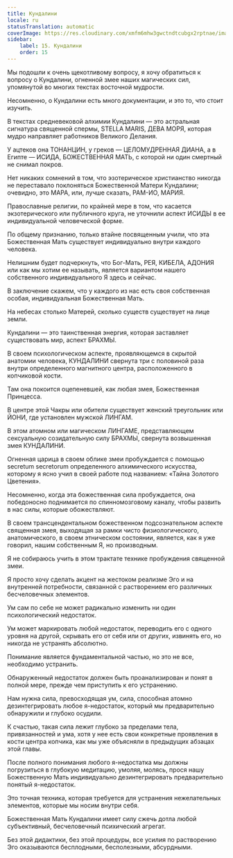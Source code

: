 ```yaml
---
title: Кундалини
locale: ru
statusTranslation: automatic
coverImage: https://res.cloudinary.com/xmfm6mhw3gwctndtcubgx2rptnae/image/upload/v1741354419/small_cover_la_gran_rebelion_28716e29d2.webp
sidebar:
    label: 15. Кундалини
    order: 15
---
```

Мы подошли к очень щекотливому вопросу, я хочу обратиться к вопросу о Кундалини, огненной змее наших магических сил, упомянутой во многих текстах восточной мудрости.

Несомненно, о Кундалини есть много документации, и это то, что стоит изучить.

В текстах средневековой алхимии Кундалини — это астральная сигнатура священной спермы, STELLA MARIS, ДЕВА МОРЯ, которая мудро направляет работников Великого Делания.

У ацтеков она ТОНАНЦИН, у греков — ЦЕЛОМУДРЕННАЯ ДИАНА, а в Египте — ИСИДА, БОЖЕСТВЕННАЯ МАТЬ, с которой ни один смертный не снимал покров.

Нет никаких сомнений в том, что эзотерическое христианство никогда не переставало поклоняться Божественной Матери Кундалини; очевидно, это МАРА, или, лучше сказать, РАМ-ИО, МАРИЯ.

Православные религии, по крайней мере в том, что касается экзотерического или публичного круга, не уточнили аспект ИСИДЫ в ее индивидуальной человеческой форме.

По общему признанию, только втайне посвященным учили, что эта Божественная Мать существует индивидуально внутри каждого человека.

Нелишним будет подчеркнуть, что Бог-Мать, РЕЯ, КИБЕЛА, АДОНИЯ или как мы хотим ее называть, является вариантом нашего собственного индивидуального Я здесь и сейчас.

В заключение скажем, что у каждого из нас есть своя собственная особая, индивидуальная Божественная Мать.

На небесах столько Матерей, сколько существ существует на лице земли.

Кундалини — это таинственная энергия, которая заставляет существовать мир, аспект БРАХМЫ.

В своем психологическом аспекте, проявляющемся в скрытой анатомии человека, КУНДАЛИНИ свернута три с половиной раза внутри определенного магнитного центра, расположенного в копчиковой кости.

Там она покоится оцепеневшей, как любая змея, Божественная Принцесса.

В центре этой Чакры или обители существует женский треугольник или ЙОНИ, где установлен мужской ЛИНГАМ.

В этом атомном или магическом ЛИНГАМЕ, представляющем сексуальную созидательную силу БРАХМЫ, свернута возвышенная змея КУНДАЛИНИ.

Огненная царица в своем облике змеи пробуждается с помощью secretum secretorum определенного алхимического искусства, которому я ясно учил в своей работе под названием: «Тайна Золотого Цветения».

Несомненно, когда эта божественная сила пробуждается, она победоносно поднимается по спинномозговому каналу, чтобы развить в нас силы, которые обожествляют.

В своем трансцендентальном божественном подсознательном аспекте священная змея, выходящая за рамки чисто физиологического, анатомического, в своем этническом состоянии, является, как я уже говорил, нашим собственным Я, но производным.

Я не собираюсь учить в этом трактате технике пробуждения священной змеи.

Я просто хочу сделать акцент на жестоком реализме Эго и на внутренней потребности, связанной с растворением его различных бесчеловечных элементов.

Ум сам по себе не может радикально изменить ни один психологический недостаток.

Ум может маркировать любой недостаток, переводить его с одного уровня на другой, скрывать его от себя или от других, извинять его, но никогда не устранять абсолютно.

Понимание является фундаментальной частью, но это не все, необходимо устранить.

Обнаруженный недостаток должен быть проанализирован и понят в полной мере, прежде чем приступить к его устранению.

Нам нужна сила, превосходящая ум, сила, способная атомно дезинтегрировать любое я-недостаток, который мы предварительно обнаружили и глубоко осудили.

К счастью, такая сила лежит глубоко за пределами тела, привязанностей и ума, хотя у нее есть свои конкретные проявления в кости центра копчика, как мы уже объясняли в предыдущих абзацах этой главы.

После полного понимания любого я-недостатка мы должны погрузиться в глубокую медитацию, умоляя, молясь, прося нашу Божественную Мать индивидуально дезинтегрировать предварительно понятый я-недостаток.

Это точная техника, которая требуется для устранения нежелательных элементов, которые мы носим внутри себя.

Божественная Мать Кундалини имеет силу сжечь дотла любой субъективный, бесчеловечный психический агрегат.

Без этой дидактики, без этой процедуры, все усилия по растворению Эго оказываются бесплодными, бесполезными, абсурдными.

